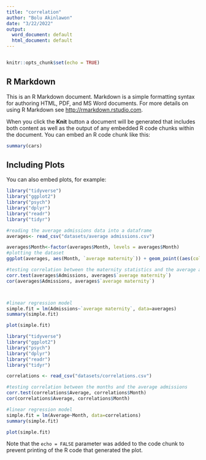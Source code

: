 ---
title: "correlation"
author: "Bolu Akinlawon"
date: "3/22/2022"
output:
  word_document: default
  html_document: default
---
```{r}

```

```{r setup, include=FALSE}
knitr::opts_chunk$set(echo = TRUE)
```

## R Markdown

This is an R Markdown document. Markdown is a simple formatting syntax for authoring HTML, PDF, and MS Word documents. For more details on using R Markdown see <http://rmarkdown.rstudio.com>.

When you click the **Knit** button a document will be generated that includes both content as well as the output of any embedded R code chunks within the document. You can embed an R code chunk like this:

```{r cars}
summary(cars)
```

## Including Plots

You can also embed plots, for example:

```{r}
library("tidyverse")
library("ggplot2")
library("psych")
library("dplyr")
library("readr")
library("tidyr")

#reading the average admissions data into a dataframe
averages<- read_csv("datasets/average admissions.csv")

averages$Month<-factor(averages$Month, levels = averages$Month)
#plotting the dataset
ggplot(averages, aes(Month, `average maternity`)) + geom_point((aes(col=Month, size=`average maternity`))) + theme(axis.title.x = element_text(vjust=0.5)) + theme(axis.text.x = element_text(angle = 45)) + ylab("Average maternity") +xlab("Months")
```


```{r}
#testing correlation between the maternity statistics and the average admissions
corr.test(averages$Admissions, averages$`average maternity`)
cor(averages$Admissions, averages$`average maternity`)



#linear regression model
simple.fit = lm(Admissions~`average maternity`, data=averages) 
summary(simple.fit)

plot(simple.fit)
```


```{r}

library("tidyverse")
library("ggplot2")
library("psych")
library("dplyr")
library("readr")
library("tidyr")

correlations <- read_csv("datasets/correlations.csv")

#testing correlation between the months and the average admissions
corr.test(correlations$Average, correlations$Month)
cor(correlations$Average, correlations$Month)

#linear regression model
simple.fit = lm(Average~Month, data=correlations) 
summary(simple.fit)

plot(simple.fit)

```

Note that the `echo = FALSE` parameter was added to the code chunk to prevent printing of the R code that generated the plot.
